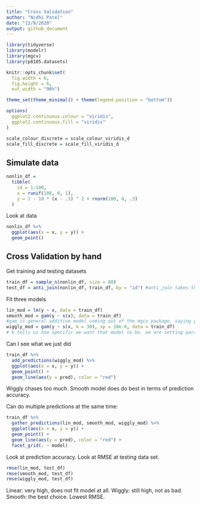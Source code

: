 ```yaml
---
title: "Cross Validation"
author: "Nidhi Patel"
date: "12/9/2020"
output: github_document
---
```


```r
library(tidyverse)
library(modelr)
library(mgcv)
library(p8105.datasets)

knitr::opts_chunk$set(
  fig.width = 6,
  fig.height = 6,
  out.width = "90%")

theme_set(theme_minimal() + theme(legend.position = "bottom"))

options(
  ggplot2.continuous.colour = "viridis",
  ggplot2.continuous.fill = "viridis"
)

scale_colour_discrete = scale_colour_viridis_d
scale_fill_discrete = scale_fill_viridis_d
```

## Simulate data
```r
nonlin_df = 
  tibble(
    id = 1:100,
    x = runif(100, 0, 1),
    y = 1 - 10 * (x - .3) ^ 2 + rnorm(100, 0, .3)
  )
```

Look at data

```r
nonlin_df %>% 
  ggplot(aes(x = x, y = y)) +
  geom_point()
```

## Cross Validation by hand

Get training and testing datasets
```r
train_df = sample_n(nonlin_df, size = 80)
test_df = anti_join(nonlin_df, train_df, by = "id") #anti_join takes the remaining data, according to the ID and makes the dataset with it
```

Fit three models

```r
lin_mod = lm(y ~ x, data = train_df)
smooth_mod = gam(y ~ s(x), data = train_df)
#gam is general additive model coming out of the mgcv package. saying y is a smooth fn of x
wiggly_mod = gam(y ~ s(x, k = 30), sp = 10e-6, data = train_df)
# k tells us hoe specific we want that model to be. we are setting parameters (sp) to something VERY low to make it not smooth at all
```

Can I see what we just did

```r
train_df %>% 
  add_predictions(wiggly_mod) %>% 
  ggplot(aes(x = x, y = y)) +
  geom_point() +
  geom_line(aes(y = pred), color = "red")
```

Wiggly chases too much. Smooth model does do best in terms of prediction accuracy. 

Can do multiple predictions at the same time:

```r
train_df %>% 
  gather_predictions(lin_mod, smooth_mod, wiggly_mod) %>% 
  ggplot(aes(x = x, y = y)) +
  geom_point() +
  geom_line(aes(y = pred), color = "red") +
  facet_grid(. ~ model)
```

Look at prediction accuracy. Look at RMSE at testing data set.

```r
rmse(lin_mod, test_df)
rmse(smooth_mod, test_df)
rmse(wiggly_mod, test_df)
```

Linear: very high, does not fit model at all. 
Wiggly: still high, not as bad.
Smooth: the best choice. Lowest RMSE.
